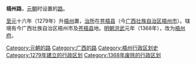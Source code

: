 '''梧州路'''，[[元朝|元朝]]时设置的[[路_(行政区划)|路]]。

[[至元_(忽必烈)|至元]]十六年（1279年）升[[梧州_(古代)|梧州]]置，[[治所|治所]]在[[苍梧县|苍梧县]]（今[[广西壮族自治区|广西壮族自治区]][[梧州市|梧州市]]）。辖境有今广西壮族自治区梧州市及[[苍梧县|苍梧县]]地。[[明朝|明朝]][[洪武|洪武]]元年（1368年），改为[[梧州府|梧州府]]。

{{元朝行政区划|nocat}}
{{广西行政区划小作品}}
{{DEFAULTSORT:W}}
[[Category:元朝的路|Category:元朝的路]]
[[Category:广西的路|Category:广西的路]]
[[Category:梧州行政区划史|Category:梧州行政区划史]]
[[Category:1279年建立的行政区划|Category:1279年建立的行政区划]]
[[Category:1368年废除的行政区划|Category:1368年废除的行政区划]]